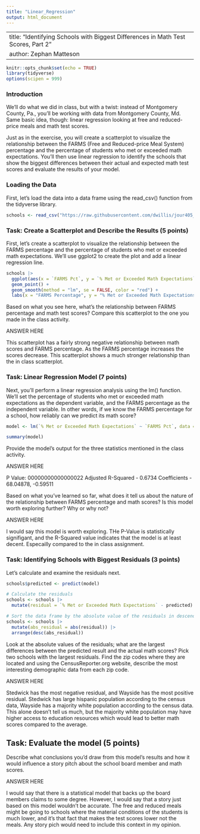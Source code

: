 ```yaml
---
title: "Linear_Regression"
output: html_document
---
```


---
title: "Identifying Schools with Biggest Differences in Math Test Scores, Part 2"
author: Zephan Matteson
---

```r
knitr::opts_chunk$set(echo = TRUE)
library(tidyverse)
options(scipen = 999)
```

### Introduction

We'll do what we did in class, but with a twist: instead of Montgomery County, Pa., you'll be working with data from Montgomery County, Md. Same basic idea, though: linear regression looking at free and reduced-price meals and math test scores.

Just as in the exercise, you will create a scatterplot to visualize the relationship between the FARMS (Free and Reduced-price Meal System) percentage and the percentage of students who met or exceeded math expectations. You'll then use linear regression to identify the schools that show the biggest differences between their actual and expected math test scores and evaluate the results of your model.

### Loading the Data

First, let's load the data into a data frame using the read_csv() function from the tidyverse library.

```r
schools <- read_csv("https://raw.githubusercontent.com/dwillis/jour405_files/refs/heads/main/montgomery_md.csv")
```
### Task: Create a Scatterplot and Describe the Results (5 points)

First, let's create a scatterplot to visualize the relationship between the FARMS percentage and the percentage of students who met or exceeded math expectations. We'll use ggplot2 to create the plot and add a linear regression line.

```r
schools |>
  ggplot(aes(x = `FARMS Pct`, y = `% Met or Exceeded Math Expectations`)) +
  geom_point() +
  geom_smooth(method = "lm", se = FALSE, color = "red") +
  labs(x = "FARMS Percentage", y = "% Met or Exceeded Math Expectations", title = "Scatterplot of Math Expectations vs FARMS Percentage")
```
Based on what you see here, what's the relationship between FARMS percentage and math test scores? Compare this scatterplot to the one you made in the class activity.

ANSWER HERE

This scatterplot has a fairly strong negative relationship between math scores and FARMS percentage. As the FARMS percentage increases the scores decrease. This scatterplot shows a much stronger relationship than the in class scatterplot. 

### Task: Linear Regression Model (7 points)

Next, you'll perform a linear regression analysis using the lm() function. We'll set the percentage of students who met or exceeded math expectations as the dependent variable, and the FARMS percentage as the independent variable. In other words, if we know the FARMS percentage for a school, how reliably can we predict its math score?

```r
model <- lm(`% Met or Exceeded Math Expectations` ~ `FARMS Pct`, data = schools)

summary(model)
```

Provide the model's output for the three statistics mentioned in the class activity.

ANSWER HERE

P Value: 00000000000000022
Adjusted R-Squared - 0.6734
Coefficients - 68.04878, -0.59511 

Based on what you've learned so far, what does it tell us about the nature of the relationship between FARMS percentage and math scores? Is this model worth exploring further? Why or why not?

ANSWER HERE

I would say this model is worth exploring. THe P-Value is statistically signifigant, and the R-Squared value indicates that the model is at least decent. Especailly compared to the in class assignment.

### Task: Identifying Schools with Biggest Residuals (3 points)

Let's calculate and examine the residuals next. 

```r
schools$predicted <- predict(model)

# Calculate the residuals
schools <- schools |> 
  mutate(residual = `% Met or Exceeded Math Expectations` - predicted)

# Sort the data frame by the absolute value of the residuals in descending order
schools <- schools |>
  mutate(abs_residual = abs(residual)) |>
  arrange(desc(abs_residual))

```

Look at the absolute values of the residuals; what are the largest differences between the predicted result and the actual math scores? Pick two schools with the largest residuals. Find the zip codes where they are located and using the CensusReporter.org website, describe the most interesting demographic data from each zip code.

ANSWER HERE

Stedwick has the most negative residual, and Wayside has the most positive residual. Stedwick has large hispanic population according to the census data, Wayside has a majority white population according to the census data. This alone doesn't tell us much, but the majority white population may have higher access to education resources which would lead to better math scores compared to the average.

## Task: Evaluate the model (5 points)

Describe what conclusions you'd draw from this model's results and how it would influence a story pitch about the school board member and math scores.

ANSWER HERE

I would say that there is a statistical model that backs up the board members claims to some degree. However, I would say that a story just based on this model wouldn't be accurate. The free and reduced meals might be going to schools where the material conditions of the students is much lower, and it's that fact that makes the test scores lower not the meals. Any story pich would need to include this context in my opinion.

